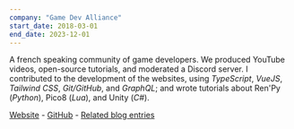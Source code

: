 ```yaml
---
company: "Game Dev Alliance"
start_date: 2018-03-01
end_date: 2023-12-01
---
```


A french speaking community of game developers. We produced YouTube videos, open-source tutorials, and moderated a Discord server. I contributed to the development of the websites, using <i>TypeScript</i>, <i>VueJS</i>, <i>Tailwind CSS</i>, <i>Git/GitHub</i>, and <i>GraphQL</i>; and wrote tutorials about Ren'Py (<i>Python</i>), Pico8 (<i>Lua</i>), and Unity (<i>C#</i>).

[Website](https://gamedevalliance.fr/) - [GitHub](https://github.com/gamedevalliance) - [Related blog entries](</tag-game dev alliance>)

